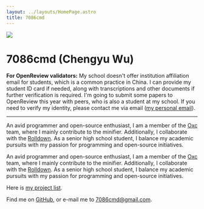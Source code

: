 ```yaml
---
layout: ../layouts/HomePage.astro
title: 7086cmd
---
```


<img
  src="/avatar.jpg"
  class="rounded-50% w-45% min-w-200px shadow-xl hover:shadow-2xl my-10px float-right"
/>

<h1 class="text-2.8rem border-0 border-l-3px pl-1.05rem border-solid border-mid-gray">
  7086cmd (Chengyu Wu)
</h1>


<Type client:load />

<b>For OpenReview validators:</b> My school doesn't offer institution affiliation email for students, which is a common practice in China.
I can provide my student ID card if needed, along with transcriptions and other documents if further verification is required.
I'm going to submit some papers to OpenReview this year with peers, who is also a student at my school.
If you need to verify my identity, please contact me via email ([my personal email](mailto:7086cmd@gmail.com)).

<hr />

An avid programmer and open-source enthusiast, I am a member of the [Oxc](https://oxc.rs/) team, where I mainly contribute to the minifier. Additionally, I collaborate with the [Rolldown](https://rolldown.rs/). As a senior high school student, I balance my academic pursuits with my passion for programming and open-source initiatives.

An avid programmer and open-source enthusiast, I am a member of the [Oxc](https://oxc.rs/) team, where I mainly contribute to the minifier. Additionally, I collaborate with the [Rolldown](https://rolldown.rs/). As a senior high school student, I balance my academic pursuits with my passion for programming and open-source initiatives.

Here is [<span class="i-lucide-box badge-icon-down mx-2px"></span>my project list](/projects).

Find me on [<span class="i-line-md-github badge-icon m1-2px translate-y-2px"></span>GitHub](https://github.com/7086cmd), or e-mail me to <u><span class="i-line-md-email badge-icon-down mr-2px"></span>7086cmd@gmail.com</u>.
